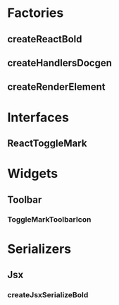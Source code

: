 
<Meta title="Marks/Bold/Docs" />

# Factories

## createReactBold

<ArgsTable of={createReactBold} />

## createHandlersDocgen

<ArgsTable of={createHandlersDocgen} />

## createRenderElement

<ArgsTable of={createRenderLeafDocgen} />

# Interfaces

## ReactToggleMark

<ArgsTable of={ReactToggleMarkDocgen} />

# Widgets

## Toolbar

### ToggleMarkToolbarIcon

<ArgsTable of={ToggleMarkToolbarIcon} />

# Serializers

## Jsx

### createJsxSerializeBold

<ArgsTable of={createJsxSerializeBold} />
